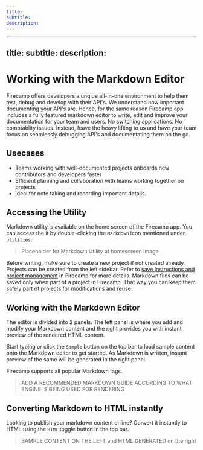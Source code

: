 ```yaml
--- 
title: 
subtitle: 
description: 
---
```


--- 
title: 
subtitle: 
description: 
---

# Working with the Markdown Editor

Firecamp offers developers a unqiue all-in-one environment to help them test, debug and develop with their API's. We understand how important documenting your API's are. Hence, for the same reason Firecamp app includes a fully featured markdown editor to write, edit and improve your documentation for your team and users. No switching applications. No comptablity issues. Instead, leave the heavy lifting to us and have your team focus on seamlessly debugging API's and documentating them on the go.

## Usecases
- Teams working with well-documented projects onboards new contributors and developers faster
- Efficient planning and collaboration with teams working together on projects
- Ideal for note taking and recording important details.

## Accessing the Utility

Markdown utility is available on the home screen of the Firecamp app. You can access the it by double-clicking the `Markdown` icon mentioned under `utilities`.

> Placeholder for Markdown Utility at homescreen Image

Before writing, make sure to create a new project if not created already. Projects can be created from the left sidebar. Refer to [save Instructions and project management](./firedocs/project_management.md) in Firecamp for more details. Markdown files can be saved only when part of a project in Firecamp. That way you can keep them safely part of projects for modifications and reuse.

## Working with the Markdown Editor

The editor is divided into 2 panels. The left panel is where you add and modify your Markdown content and the right provides you with instant preview of the rendered HTML content.

Start typing or click the `Sample` button on the top bar to load sample content onto the Markdown editor to get started. As Markdown is written, instant preview of the same will be generated in the right panel.

Firecamp supports all popular Markdown tags.

> ADD A RECOMMENDED MARKDOWN GUIDE ACCORDING TO WHAT ENGINE IS BEING USED FOR RENDERING

## Converting Markdown to HTML instantly

Looking to publish your markdown content online? Convert it instantly to HTML using the `HTML` toggle button in the top bar.

> SAMPLE CONTENT ON THE LEFT and HTML GENERATED on the right
